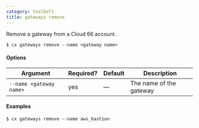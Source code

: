 ```yaml
---
category: toolbelt
title: gateways remove
---
```


Remove a gateway from a Cloud 66 account.

```shell
$ cx gateways remove --name <gateway name>
```

#### Options

| Argument | Required? | Default | Description |
|  ---  |  ---  |  ---  |  ---  |
| `--name <gateway name>` | yes | — | The name of the gateway |

#### Examples

```shell
$ cx gateways remove --name aws_bastion
```
